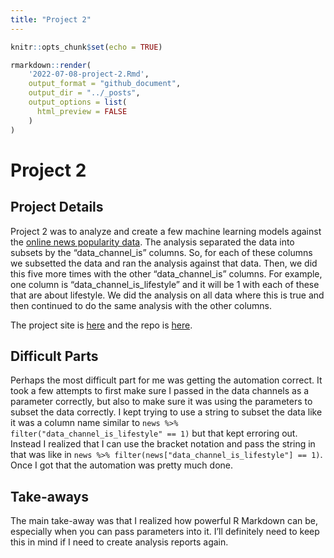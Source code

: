 ```yaml
---
title: "Project 2"
---
```


```r
knitr::opts_chunk$set(echo = TRUE)
```

```r
rmarkdown::render(
    '2022-07-08-project-2.Rmd', 
    output_format = "github_document",
    output_dir = "../_posts",
    output_options = list(
      html_preview = FALSE
    )
)
```

# Project 2

## Project Details

Project 2 was to analyze and create a few machine learning models against the [online news popularity data](https://archive.ics.uci.edu/ml/datasets/Online+News+Popularity). The analysis separated the data into subsets by the "data_channel_is" columns. So, for each of these columns we subsetted the data and ran the analysis against that data. Then, we did this five more times with the other "data_channel_is" columns. For example, one column is "data_channel_is_lifestyle" and it will be 1 with each of these that are about lifestyle. We did the analysis on all data where this is true and then continued to do the same analysis with the other columns.

The project site is [here](https://jetanley.github.io/Tanley-Wood-Project2/) and the repo is [here](https://github.com/jetanley/Tanley-Wood-Project2).

## Difficult Parts

Perhaps the most difficult part for me was getting the automation correct. It took a few attempts to first make sure I passed in the data channels as a parameter correctly, but also to make sure it was using the parameters to subset the data correctly. I kept trying to use a string to subset the data like it was a column name similar to `news %>% filter("data_channel_is_lifestyle" == 1)` but that kept erroring out. Instead I realized that I can use the bracket notation and pass the string in that was like in `news %>% filter(news["data_channel_is_lifestyle"] == 1)`. Once I got that the automation was pretty much done.

## Take-aways

The main take-away was that I realized how powerful R Markdown can be, especially when you can pass parameters into it. I'll definitely need to keep this in mind if I need to create analysis reports again.